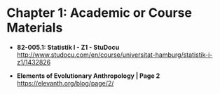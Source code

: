# Chapter 1: Academic or Course Materials

- **82-005.1: Statistik I - Z1 - StuDocu**
  <http://www.studocu.com/en/course/universitat-hamburg/statistik-i-z1/1432826>

- **Elements of Evolutionary Anthropology | Page 2**
  <https://elevanth.org/blog/page/2/>
